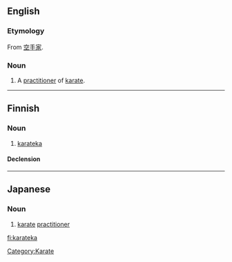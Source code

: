 ==English==

===Etymology===
From {{etyl|ja}} [[空手家]].

===Noun===
{{en-noun}}

# A [[practitioner]] of [[karate]].

[[Category:Karate]]

----

==Finnish==

===Noun===
{{infl|fi|noun}}

# [[#English|karateka]]

====Declension====
{{fi-decl-kala|karatek}}

----

==Japanese==

===Noun===
{{ja-noun|r|hira=からてか}}

# {{ja-def|空手家}} [[karate]] [[practitioner]]

[[fi:karateka]]